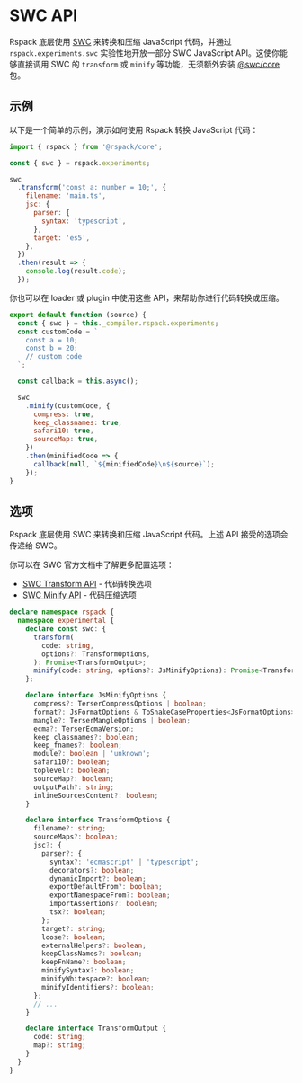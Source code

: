 # SWC API

Rspack 底层使用 [SWC](https://swc.rs/) 来转换和压缩 JavaScript 代码，并通过 `rspack.experiments.swc` 实验性地开放一部分 SWC JavaScript API。这使你能够直接调用 SWC 的 `transform` 或 `minify` 等功能，无须额外安装 [@swc/core](https://www.npmjs.com/package/@swc/core) 包。

## 示例

以下是一个简单的示例，演示如何使用 Rspack 转换 JavaScript 代码：

```js
import { rspack } from '@rspack/core';

const { swc } = rspack.experiments;

swc
  .transform('const a: number = 10;', {
    filename: 'main.ts',
    jsc: {
      parser: {
        syntax: 'typescript',
      },
      target: 'es5',
    },
  })
  .then(result => {
    console.log(result.code);
  });
```

你也可以在 loader 或 plugin 中使用这些 API，来帮助你进行代码转换或压缩。

```js title="my-loader.mjs"
export default function (source) {
  const { swc } = this._compiler.rspack.experiments;
  const customCode = `
    const a = 10;
    const b = 20;
    // custom code
  `;

  const callback = this.async();

  swc
    .minify(customCode, {
      compress: true,
      keep_classnames: true,
      safari10: true,
      sourceMap: true,
    })
    .then(minifiedCode => {
      callback(null, `${minifiedCode}\n${source}`);
    });
}
```

## 选项

Rspack 底层使用 SWC 来转换和压缩 JavaScript 代码。上述 API 接受的选项会传递给 SWC。

你可以在 SWC 官方文档中了解更多配置选项：

- [SWC Transform API](https://swc.rs/docs/usage/core#transform) - 代码转换选项
- [SWC Minify API](https://swc.rs/docs/usage/core#minify) - 代码压缩选项

```ts
declare namespace rspack {
  namespace experimental {
    declare const swc: {
      transform(
        code: string,
        options?: TransformOptions,
      ): Promise<TransformOutput>;
      minify(code: string, options?: JsMinifyOptions): Promise<TransformOutput>;
    };

    declare interface JsMinifyOptions {
      compress?: TerserCompressOptions | boolean;
      format?: JsFormatOptions & ToSnakeCaseProperties<JsFormatOptions>;
      mangle?: TerserMangleOptions | boolean;
      ecma?: TerserEcmaVersion;
      keep_classnames?: boolean;
      keep_fnames?: boolean;
      module?: boolean | 'unknown';
      safari10?: boolean;
      toplevel?: boolean;
      sourceMap?: boolean;
      outputPath?: string;
      inlineSourcesContent?: boolean;
    }

    declare interface TransformOptions {
      filename?: string;
      sourceMaps?: boolean;
      jsc?: {
        parser?: {
          syntax?: 'ecmascript' | 'typescript';
          decorators?: boolean;
          dynamicImport?: boolean;
          exportDefaultFrom?: boolean;
          exportNamespaceFrom?: boolean;
          importAssertions?: boolean;
          tsx?: boolean;
        };
        target?: string;
        loose?: boolean;
        externalHelpers?: boolean;
        keepClassNames?: boolean;
        keepFnName?: boolean;
        minifySyntax?: boolean;
        minifyWhitespace?: boolean;
        minifyIdentifiers?: boolean;
      };
      // ...
    }

    declare interface TransformOutput {
      code: string;
      map?: string;
    }
  }
}
```
